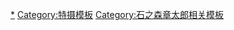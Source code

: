{{Navbox
| name   = 闪电人
| title  = [[闪电人]]
| titlestyle = background-color: #19b2ff; color: #ff0
| group1 = 映像作品
| groupstyle = background-color: #19b2ff; color: orange
|  list1 = 特撮版（[[闪电人]] - [[闪电人F|F]]）动画版（[[:ja:ギターを持った少年 -キカイダーVSイナズマン-|キカイダーVS]]）
| group2 = 漫画・小説
|  list2 = [[:ja:イナズマン (漫画)|漫画]] - [[:ja:イナズマンVSキカイダー|VSキカイダー]] - [[:ja:S.I.C.]]（[[:ja:KIKAIDER00|00]] - [[:ja:HERO SAGA|SAGA]]） 
| group3 = 商品展開
|  list3 = S.I.C. - [[Rangers strike]] 
| group4 = 関連映像作品
|  list4 = [[:ja:戦え!ぼくらのヒーロー大集合]]  - [[:ja:東映100大ヒーロー スーパーファイト|100大ヒーロー]] - [[:ja:東映怪人大図鑑|怪人大図鑑]] - [[假面騎士系列]]（[[OOO·電王·All Riders Let's Go 假面騎士]] - [[假面騎士×假面騎士 Wizard & Fourze MOVIE大戰Ultimatum]] - [[假面騎士×超級戰隊×宇宙刑事 超級英雄大戰Z]]）
| group5 = キャラクター
|  list5 = [[:ja:イナズマン (架空のキャラクター)|イナズマン]] - [[:ja:キカイダー]]
| group6 = 関連項目
|  list6 = [[石之森章太郎]] - [[:ja:渡辺宙明]] -  [[朝日电视台]] - [[東映]] - [[:ja:少年同盟]]
}}
<noinclude>
{{DEFAULTSORT:いなすまん}}
[[Category:闪电人|*]]
[[Category:特摄模板]]
[[Category:石之森章太郎相关模板]]
</noinclude>